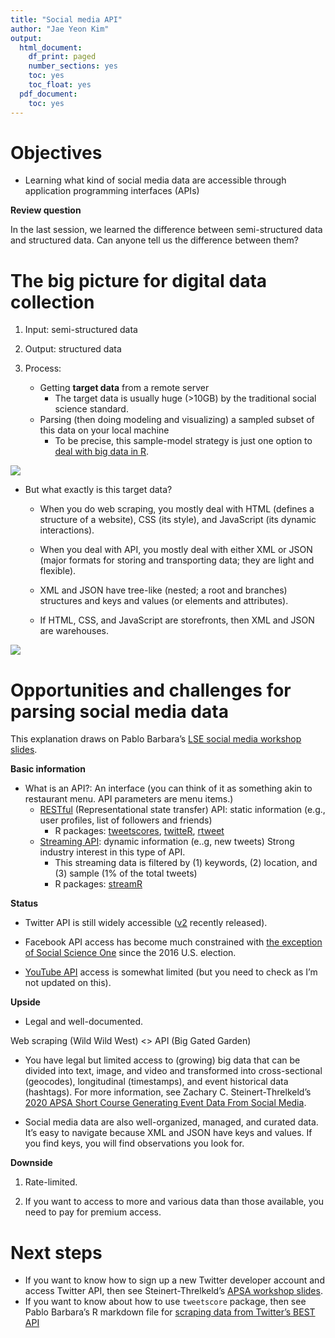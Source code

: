 ```yaml
---
title: "Social media API"
author: "Jae Yeon Kim"
output:
  html_document:
    df_print: paged
    number_sections: yes
    toc: yes
    toc_float: yes
  pdf_document:
    toc: yes
---
```


# Objectives 

- Learning what kind of social media data are accessible through application programming interfaces (APIs)

**Review question**

In the last session, we learned the difference between semi-structured data and structured data. Can anyone tell us the difference between them?

# The big picture for digital data collection 

1. Input: semi-structured data 

2. Output: structured data 

3. Process: 

    - Getting **target data** from a remote server 
        - The target data is usually huge (>10GB) by the traditional social science standard.
  
    - Parsing (then doing modeling and visualizing) a sampled subset of this data on your local machine 
        - To be precise, this sample-model strategy is just one option to [deal with big data in R](https://rviews.rstudio.com/2019/07/17/3-big-data-strategies-for-r/).

![](https://rviews.rstudio.com/post/2019-07-01-3-big-data-paradigms-for-r_files/sample_model.png)

- But what exactly is this target data?

    - When you do web scraping, you mostly deal with HTML (defines a structure of a website), CSS (its style), and JavaScript (its dynamic interactions).
    
    - When you deal with API, you mostly deal with either XML or JSON (major formats for storing and transporting data; they are light and flexible).
    
     - XML and JSON have tree-like (nested; a root and branches) structures and keys and values (or elements and attributes).
     
     - If HTML, CSS, and JavaScript are storefronts, then XML and JSON are warehouses. 

![](https://upload.wikimedia.org/wikipedia/commons/9/97/Automatisches_Kleinteilelager.jpg)

# Opportunities and challenges for parsing social media data 

This explanation draws on Pablo Barbara's [LSE social media workshop slides](http://pablobarbera.com/social-media-workshop/social-media-slides.pdf).

**Basic information**

- What is an API?: An interface (you can think of it as something akin to restaurant menu. API parameters are menu items.)
    - [RESTful](https://en.wikipedia.org/wiki/Representational_state_transfer) (Representational state transfer) API: static information (e.g., user profiles, list of followers and friends)
        - R packages: [tweetscores](https://github.com/pablobarbera/twitter_ideology/tree/master/pkg/tweetscores), [twitteR](https://cran.r-project.org/web/packages/twitteR/twitteR.pdf), [rtweet](https://github.com/ropensci/rtweet)
    - [Streaming API](https://blog.axway.com/amplify/api-management/streaming-apis#:~:text=Streaming%20APIs%20are%20used%20to,a%20subset%20of%20Streaming%20APIS.): dynamic information (e..g, new tweets) Strong industry interest in this type of API.
       - This streaming data is filtered by (1) keywords, (2) location, and (3) sample (1% of the total tweets)
       - R packages: [streamR](https://github.com/pablobarbera/streamR)
    
**Status**

- Twitter API is still widely accessible ([v2](https://developer.twitter.com/en/docs/twitter-api/early-access) recently released). 
    
- Facebook API access has become much constrained with [the exception of Social Science One](https://socialscience.one/blog/unprecedented-facebook-urls-dataset-now-available-research-through-social-science-one) since the 2016 U.S. election.
    
- [YouTube API](https://developers.google.com/youtube/v3) access is somewhat limited (but you need to check as I'm not updated on this).
    
**Upside**

- Legal and well-documented. 

Web scraping (Wild Wild West) <> API (Big Gated Garden)

- You have legal but limited access to (growing) big data that can be divided into text, image, and video and transformed into cross-sectional (geocodes), longitudinal (timestamps), and event historical data (hashtags). For more information, see Zachary C. Steinert-Threlkeld's [2020 APSA Short Course Generating Event Data From Social Media](https://github.com/ZacharyST/APSA2020_EventDataFromSocialMedia).

- Social media data are also well-organized, managed, and curated data. It's easy to navigate because XML and JSON have keys and values. If you find keys, you will find observations you look for.

**Downside**

1. Rate-limited.

2. If you want to access to more and various data than those available, you need to pay for premium access.

# Next steps

- If you want to know how to sign up a new Twitter developer account and access Twitter API, then see Steinert-Threlkeld's [APSA workshop slides](https://github.com/ZacharyST/APSA2020_EventDataFromSocialMedia/blob/master/Presentation/02_AccessTwitter.pdf). 
- If you want to know about how to use `tweetscore` package, then see Pablo Barbara's R markdown file for [scraping data from Twitter's BEST API](http://pablobarbera.com/social-media-workshop/code/02-twitter-REST-data-collection.html) 